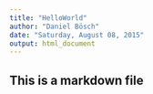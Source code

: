 ```yaml
---
title: "HelloWorld"
author: "Daniel Bösch"
date: "Saturday, August 08, 2015"
output: html_document
---
```


## This is a markdown file